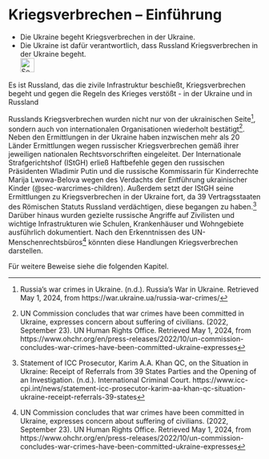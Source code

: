 # Kriegsverbrechen – Einführung {#sec-warcrimes-intro}

::: {.callout-caution title=„Myth“}
- Die Ukraine begeht Kriegsverbrechen in der Ukraine.
- Die Ukraine ist dafür verantwortlich, dass Russland Kriegsverbrechen in der Ukraine begeht.
[<br>![Search for topic in EUvsDisinfo](../all_common_img/EUvsDisinfo_400x240.jpg){height=2em}](https://euvsdisinfo.eu/disinformation-cases/?text=war%20crimes&sort=relevance)
:::

::: {.callout-tip title=„Truth“}
Es ist Russland, das die zivile Infrastruktur beschießt, Kriegsverbrechen begeht und gegen die Regeln des Krieges verstößt - in der Ukraine und in Russland
:::

Russlands Kriegsverbrechen wurden nicht nur von der ukrainischen Seite[^113], sondern auch von internationalen Organisationen wiederholt bestätigt[^114].
Neben den Ermittlungen in der Ukraine haben inzwischen mehr als 20 Länder Ermittlungen wegen russischer Kriegsverbrechen gemäß ihrer jeweiligen nationalen Rechtsvorschriften eingeleitet. Der Internationale Strafgerichtshof (IStGH) erließ Haftbefehle gegen den russischen Präsidenten Wladimir Putin und die russische Kommissarin für Kinderrechte Marija Lwowa-Belova wegen des Verdachts der Entführung ukrainischer Kinder (@sec-warcrimes-children).
Außerdem setzt der IStGH seine Ermittlungen zu Kriegsverbrechen in der Ukraine fort, da 39 Vertragsstaaten des Römischen Statuts Russland verdächtigen, diese begangen zu haben.[^123] 
Darüber hinaus wurden gezielte russische Angriffe auf Zivilisten und wichtige Infrastrukturen wie Schulen, Krankenhäuser und Wohngebiete ausführlich dokumentiert.
Nach den Erkenntnissen des UN-Menschenrechtsbüros[^126] könnten diese Handlungen Kriegsverbrechen darstellen.

Für weitere Beweise siehe die folgenden Kapitel.

[^113]:  Russia’s war crimes in Ukraine. (n.d.). Russia’s War in Ukraine. Retrieved May 1, 2024, from https://war.ukraine.ua/russia-war-crimes/

[^114]:  UN Commission concludes that war crimes have been committed in Ukraine, expresses concern about suffering of civilians. (2022, September 23). UN Human Rights Office. Retrieved May 1, 2024, from https://www.ohchr.org/en/press-releases/2022/10/un-commission-concludes-war-crimes-have-been-committed-ukraine-expresses

[^123]:  Statement of ICC Prosecutor, Karim A.A. Khan QC, on the Situation in Ukraine: Receipt of Referrals from 39 States Parties and the Opening of an Investigation. (n.d.). International Criminal Court. https://www.icc-cpi.int/news/statement-icc-prosecutor-karim-aa-khan-qc-situation-ukraine-receipt-referrals-39-states


[^126]:  UN Commission concludes that war crimes have been committed in Ukraine, expresses concern about suffering of civilians. (2022, September 23). UN Human Rights Office. Retrieved May 1, 2024, from https://www.ohchr.org/en/press-releases/2022/10/un-commission-concludes-war-crimes-have-been-committed-ukraine-expresses

